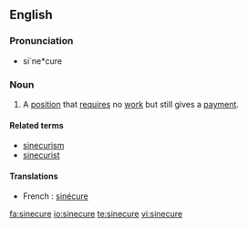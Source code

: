 ==English==

===Pronunciation===
* si`ne*cure

===Noun===
{{wikipedia}}
{{en-noun}}

# A [[position]] that [[require]]s no [[work]] but still gives a [[payment]].

====Related terms====
* [[sinecurism]]
* [[sinecurist]]

====Translations====
*French : [[sinécure]]

[[fa:sinecure]]
[[io:sinecure]]
[[te:sinecure]]
[[vi:sinecure]]